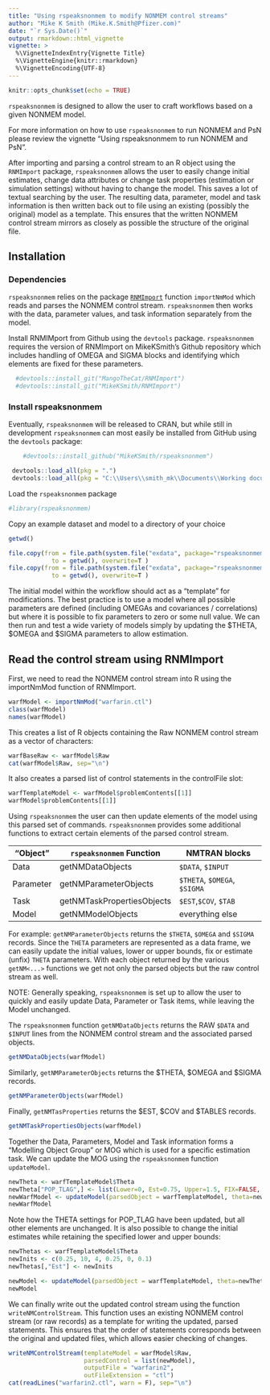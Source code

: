 ```yaml
---
title: "Using rspeaksnonmem to modify NONMEM control streams"
author: "Mike K Smith (Mike.K.Smith@Pfizer.com)"
date: "`r Sys.Date()`"
output: rmarkdown::html_vignette
vignette: >
  %\VignetteIndexEntry{Vignette Title}
  %\VignetteEngine{knitr::rmarkdown}
  %\VignetteEncoding{UTF-8}
---
```


```r
knitr::opts_chunk$set(echo = TRUE)
```

`rspeaksnonmem` is designed to allow the user to craft workflows based on a 
given NONMEM model.

For more information on how to use `rspeaksnonmem` to run NONMEM and PsN please 
review the vignette "Using rspeaksnonmem to run NONMEM and PsN".

After importing and parsing a control stream to an R object using the 
`RNMImport` package, `rspeaksnonmem` allows the user to easily change initial 
estimates, change data attributes or change task properties (estimation or 
simulation settings) without having to change the model. This saves a lot of 
textual searching by the user. The resulting data, parameter,
model and task information is then written back out to file using an existing 
(possibly the original) model as a template. This ensures that the written 
NONMEM control stream mirrors as closely as possible the structure of the 
original file.

## Installation 

### Dependencies 

`rspeaksnonmem` relies on the package [`RNMImport`](https://github.com/MangoTheCat/RNMImport) 
function `importNmMod` which reads and parses the NONMEM control stream. 
`rspeaksnonmem` then works with the data, parameter values, and task information
separately from the model.

Install RNMIMport from Github using the `devtools` package. `rspeaksnonmem` 
requires the version of RNMImport on MikeKSmith's Github repository which 
includes handling of OMEGA and SIGMA blocks and identifying which elements are
fixed for these parameters.

```r
  #devtools::install_git("MangoTheCat/RNMImport")
  #devtools::install_git("MikeKSmith/RNMImport")
```

### Install rspeaksnonmem
Eventually, `rspeaksnonmem` will be released to CRAN, but while still in 
development `rspeaksnonmem` can most easily be installed from GitHub using the 
`devtools` package:

```r
    #devtools::install_github("MikeKSmith/rspeaksnonmem")
```


```r
 devtools::load_all(pkg = ".")
 devtools::load_all(pkg = "C:\\Users\\smith_mk\\Documents\\Working documents\\RNMImport")
```

Load the `rspeaksnonmem` package
```r
#library(rspeaksnonmem)
```

Copy an example dataset and model to a directory of your choice

```r
getwd()

file.copy(from = file.path(system.file("exdata", package="rspeaksnonmem"),"warfarin_conc_pca.csv"),
            to = getwd(), overwrite=T )
file.copy(from = file.path(system.file("exdata", package="rspeaksnonmem"),"warfarin.ctl"),
            to = getwd(), overwrite=T )
```

The initial model within the workflow should act as a "template" for 
modifications. The best practice is to use a model where all possible parameters 
are defined (including OMEGAs and covariances / correlations) but where it is 
possible to fix parameters to zero or some null value. We can then run and test 
a wide variety of models simply by updating the $THETA, $OMEGA and $SIGMA 
parameters to allow estimation.

## Read the control stream using RNMImport 
First, we need to read the NONMEM control stream into R using the importNmMod 
function of RNMImport.
```r
warfModel <- importNmMod("warfarin.ctl")
class(warfModel)
names(warfModel)
```

This creates a list of R objects containing the Raw NONMEM control stream as a 
vector of characters:
```r
warfBaseRaw <- warfModel$Raw
cat(warfModel$Raw, sep="\n")
```

It also creates a parsed list of control statements in the controlFile slot:
```r
warfTemplateModel <- warfModel$problemContents[[1]]
warfModel$problemContents[[1]]
```

Using `rspeaksnonmem` the user can then update elements of the model using this 
parsed set of commands. `rspeaksnonmem` provides some additional functions to 
extract certain elements of the parsed control stream. 


"Object" | `rspeaksnonmem` Function  | NMTRAN blocks
---------|---------------------------|-----------------------------
Data     | getNMDataObjects          | `$DATA`, `$INPUT`
Parameter| getNMParameterObjects     | `$THETA`, `$OMEGA`, `$SIGMA`
Task     | getNMTaskPropertiesObjects| `$EST`,`$COV`, `$TAB`
Model    | getNMModelObjects         | everything else


For example: `getNMParameterObjects` returns the `$THETA`, `$OMEGA` and `$SIGMA` 
records. Since the `THETA` parameters are represented as a data frame, we can
easily update the initial values, lower or upper bounds, fix or estimate (unfix)
`THETA` parameters. With each object returned by the various `getNM<...>` 
functions we get not only the parsed objects but the raw control stream as well.

NOTE: Generally speaking, `rspeaksnonmem` is set up to allow the user to quickly
and easily update Data, Parameter or Task items, while leaving the Model 
unchanged. 

The `rspeaksnonmem` function `getNMDataObjects` returns the RAW `$DATA` and `$INPUT`
lines from the NONMEM control stream and the associated parsed objects.

```r
getNMDataObjects(warfModel)
```
 
Similarly, `getNMParameterObjects` returns the $THETA, $OMEGA and $SIGMA records.
```r
getNMParameterObjects(warfModel)
```
 
Finally, `getNMTasProperties` returns the $EST, $COV and $TABLES records.
```r
getNMTaskPropertiesObjects(warfModel)
```

Together the Data, Parameters, Model and Task information forms a "Modelling 
Object Group" or MOG which is used for a specific estimation task.
We can update the MOG using the `rspeaksnonmem` function `updateModel`.

```r
newTheta <- warfTemplateModel$Theta
newTheta["POP_TLAG",] <- list(Lower=0, Est=0.75, Upper=1.5, FIX=FALSE, comments="POP_TLAG")
newWarfModel <- updateModel(parsedObject = warfTemplateModel, theta=newTheta)
newWarfModel
```

Note how the THETA settings for POP_TLAG have been updated, but all other 
elements are unchanged. It is also possible to change the initial estimates 
while retaining the specified lower and upper bounds:

```r
newThetas <- warfTemplateModel$Theta
newInits <- c(0.25, 10, 4, 0.25, 0, 0.1)
newThetas[,"Est"] <- newInits

newModel <- updateModel(parsedObject = warfTemplateModel, theta=newThetas, runno=1)
newModel
```

We can finally write out the updated control stream using the function 
`writeNMControlStream`. This function uses an existing NONMEM control stream 
(or raw records) as a template for writing the updated, parsed statements. This 
ensures that the order of statements corresponds between the original and 
updated files, which allows easier checking of changes.

```r
writeNMControlStream(templateModel = warfModel$Raw, 
                     parsedControl = list(newModel), 
                     outputFile = "warfarin2", 
                     outFileExtension = "ctl")
cat(readLines("warfarin2.ctl", warn = F), sep="\n")
```

